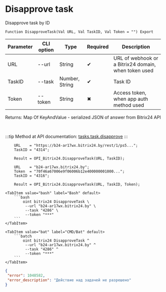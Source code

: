 ﻿---
sidebar_position: 8
---


# Disapprove task
 Disapprove task by ID



`Function DisapproveTask(Val URL, Val TaskID, Val Token = "") Export`

  | Parameter | CLI option | Type | Required | Description |
  |-|-|-|-|-|
  | URL | --url | String | &#x2714; | URL of webhook or a Bitrix24 domain, when token used |
  | TaskID | --task | Number, String | &#x2714; | Task ID |
  | Token | --token | String | &#x2716; | Access token, when app auth method used |

  
  Returns:  Map Of KeyAndValue - serialized JSON of answer from Bitrix24 API

<br/>

:::tip
Method at API documentation: [tasks.task.disapprove](https://dev.1c-bitrix.ru/rest_help/tasks/task/tasks/tasks_task_disapprove.php)
:::
<br/>



```bsl title="1C:Enterprise/OneScript code example"
    URL    = "https://b24-ar17wx.bitrix24.by/rest/1/ps5...";
    TaskID = "4314";

    Result = OPI_Bitrix24.DisapproveTask(URL, TaskID);

    URL    = "b24-ar17wx.bitrix24.by";
    Token  = "70f46a67006e9f06006b12e400000001000...";
    TaskID = "4316";

    Result = OPI_Bitrix24.DisapproveTask(URL, TaskID, Token);
```
 

 <Tabs>
  
    <TabItem value="bash" label="Bash" default>
        ```bash
            oint bitrix24 DisapproveTask \
             --url "b24-ar17wx.bitrix24.by" \
             --task "4286" \
             --token "***"
        ```
    </TabItem>
  
    <TabItem value="bat" label="CMD/Bat" default>
        ```batch
            oint bitrix24 DisapproveTask ^
             --url "b24-ar17wx.bitrix24.by" ^
             --task "4286" ^
             --token "***"
        ```
    </TabItem>
</Tabs>


```json title="Result"
{
 "error": 1048582,
 "error_description": "Действие над задачей не разрешено"
}
```

